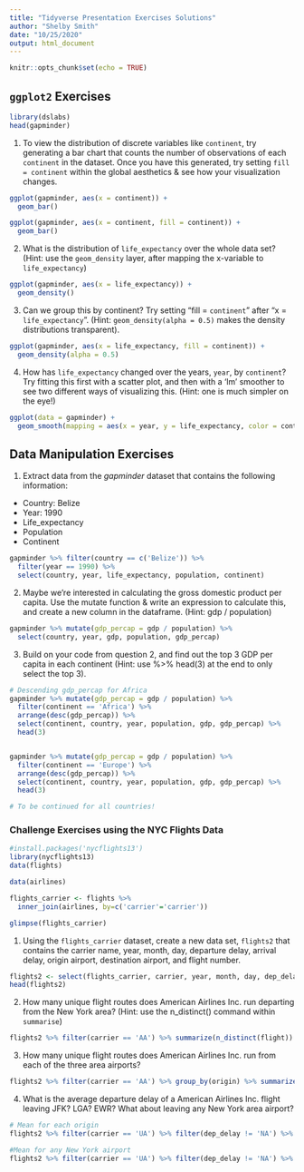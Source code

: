 ```yaml
---
title: "Tidyverse Presentation Exercises Solutions"
author: "Shelby Smith"
date: "10/25/2020"
output: html_document
---
```


```r
knitr::opts_chunk$set(echo = TRUE)
```

## `ggplot2` Exercises

```r
library(dslabs)
head(gapminder)
```


1. To view the distribution of discrete variables like `continent`, try generating a bar chart that counts the number of observations of each `continent` in the dataset. Once you have this generated, try setting `fill = continent` within the global aesthetics & see how your visualization changes.

```r
ggplot(gapminder, aes(x = continent)) +
  geom_bar()
```

```r
ggplot(gapminder, aes(x = continent, fill = continent)) +
  geom_bar()
```

2. What is the distribution of `life_expectancy` over the whole data set? (Hint: use the `geom_density` layer, after mapping the x-variable to  `life_expectancy`)

```r
ggplot(gapminder, aes(x = life_expectancy)) +
  geom_density()
```

3. Can we group this by continent? Try setting "fill = `continent`" after "x = `life_expectancy`". (Hint: `geom_density(alpha = 0.5)` makes the density distributions transparent). 

```r
ggplot(gapminder, aes(x = life_expectancy, fill = continent)) +
  geom_density(alpha = 0.5)
```

4. How has `life_expectancy` changed over the years, `year`, by `continent`? Try fitting this first with a scatter plot, and then with a 'lm' smoother to see two different ways of visualizing this. (Hint: one is much simpler on the eye!)

```r
ggplot(data = gapminder) +
  geom_smooth(mapping = aes(x = year, y = life_expectancy, color = continent), method = 'lm')
```

## Data Manipulation Exercises

1. Extract data from the *gapminder* dataset that contains the following information:
- Country: Belize
- Year: 1990
- Life_expectancy
- Population
- Continent


```r
gapminder %>% filter(country == c('Belize')) %>%
  filter(year == 1990) %>%
  select(country, year, life_expectancy, population, continent)

```

2. Maybe we're interested in calculating the gross domestic product per capita. Use the mutate function & write an expression to calculate this, and create a new column in the dataframe. (Hint: gdp / population)
```r
gapminder %>% mutate(gdp_percap = gdp / population) %>%
  select(country, year, gdp, population, gdp_percap)
```

3. Build on your code from question 2, and find out the top 3 GDP per capita in each continent
(Hint: use %>% head(3) at the end to only select the top 3). 

```r
# Descending gdp_percap for Africa
gapminder %>% mutate(gdp_percap = gdp / population) %>%
  filter(continent == 'Africa') %>%
  arrange(desc(gdp_percap)) %>% 
  select(continent, country, year, population, gdp, gdp_percap) %>% 
  head(3)


gapminder %>% mutate(gdp_percap = gdp / population) %>%
  filter(continent == 'Europe') %>%
  arrange(desc(gdp_percap)) %>% 
  select(continent, country, year, population, gdp, gdp_percap) %>% 
  head(3)

# To be continued for all countries!
```

### Challenge Exercises using the NYC Flights Data
  
```r
#install.packages('nycflights13')
library(nycflights13)
data(flights)

data(airlines)

flights_carrier <- flights %>%
  inner_join(airlines, by=c('carrier'='carrier'))

glimpse(flights_carrier)
```

1. Using the `flights_carrier` dataset, create a new data set, `flights2` that contains the carrier name, year, month, day, departure delay, arrival delay, origin airport, destination airport, and flight number.

```r
flights2 <- select(flights_carrier, carrier, year, month, day, dep_delay, arr_delay, origin, dest, flight)
head(flights2)
```

2. How many unique flight routes does American Airlines Inc. run departing from the New York area? (Hint: use the n_distinct() command within `summarise`)

```r
flights2 %>% filter(carrier == 'AA') %>% summarize(n_distinct(flight))
```


3. How many unique flight routes does American Airlines Inc. run from each of the three area airports?

```r
flights2 %>% filter(carrier == 'AA') %>% group_by(origin) %>% summarize(n_distinct(flight))
```


4. What is the average departure delay of a American Airlines Inc. flight leaving JFK? LGA? EWR? What about leaving any New York area airport?

```r
# Mean for each origin
flights2 %>% filter(carrier == 'UA') %>% filter(dep_delay != 'NA') %>% group_by(origin) %>% summarize(mean=mean(dep_delay))

#Mean for any New York airport
flights2 %>% filter(carrier == 'UA') %>% filter(dep_delay != 'NA') %>% summarize(mean=mean(dep_delay))
```

